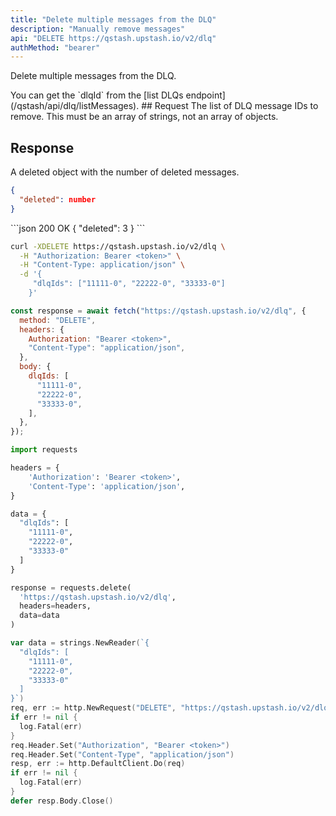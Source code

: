 ---
title: "Delete multiple messages from the DLQ"
description: "Manually remove messages"
api: "DELETE https://qstash.upstash.io/v2/dlq"
authMethod: "bearer"
---

Delete multiple messages from the DLQ. 

<Info>
You can get the `dlqId` from the [list DLQs endpoint](/qstash/api/dlq/listMessages).
</Info>
## Request

<ParamField body="dlqIds" type="string[]" required>
  The list of DLQ message IDs to remove. This must be an array of strings, 
  not an array of objects.
</ParamField>

## Response

A deleted object with the number of deleted messages.

```JSON
{
  "deleted": number
}
```

<ResponseExample>
```json 200 OK
{
  "deleted": 3
}
```
</ResponseExample>

<RequestExample>

```sh curl
curl -XDELETE https://qstash.upstash.io/v2/dlq \
  -H "Authorization: Bearer <token>" \
  -H "Content-Type: application/json" \
  -d '{
     "dlqIds": ["11111-0", "22222-0", "33333-0"]
    }'
```

```js Node
const response = await fetch("https://qstash.upstash.io/v2/dlq", {
  method: "DELETE",
  headers: {
    Authorization: "Bearer <token>",
    "Content-Type": "application/json",
  },
  body: {
    dlqIds: [
      "11111-0",
      "22222-0",
      "33333-0",
    ],
  },
});
```

```python Python
import requests

headers = {
    'Authorization': 'Bearer <token>',
    'Content-Type': 'application/json',
}

data = {
  "dlqIds": [
    "11111-0",
    "22222-0",
    "33333-0"
  ]
}

response = requests.delete(
  'https://qstash.upstash.io/v2/dlq',
  headers=headers,
  data=data
)
```

```go Go
var data = strings.NewReader(`{
  "dlqIds": [
    "11111-0",
    "22222-0",
    "33333-0"
  ]
}`)
req, err := http.NewRequest("DELETE", "https://qstash.upstash.io/v2/dlq", data)
if err != nil {
  log.Fatal(err)
}
req.Header.Set("Authorization", "Bearer <token>")
req.Header.Set("Content-Type", "application/json")
resp, err := http.DefaultClient.Do(req)
if err != nil {
  log.Fatal(err)
}
defer resp.Body.Close()
```
</RequestExample>
